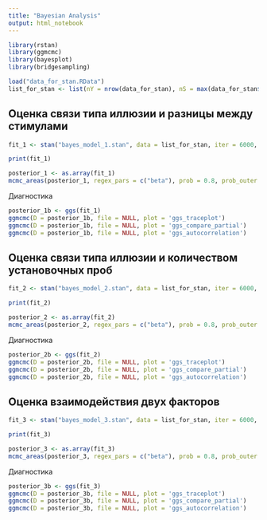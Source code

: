 ```yaml
---
title: "Bayesian Analysis"
output: html_notebook
---
```


```r
library(rstan)
library(ggmcmc)
library(bayesplot)
library(bridgesampling)
```

```r
load("data_for_stan.RData")
list_for_stan <- list(nY = nrow(data_for_stan), nS = max(data_for_stan$participant), Subj = data_for_stan$participant, size_diff = data_for_stan$size, num_of_trials = data_for_stan$number_of_fixational_trials, Y = data_for_stan$answer.keys)
```

## Оценка связи типа иллюзии и разницы между стимулами 

```r
fit_1 <- stan("bayes_model_1.stan", data = list_for_stan, iter = 6000, warmup = 2000)
```

```r
print(fit_1)
```

```r
posterior_1 <- as.array(fit_1)
mcmc_areas(posterior_1, regex_pars = c("beta"), prob = 0.8, prob_outer = 0.95, point_est = "mean")
```

Диагностика

```r
posterior_1b <- ggs(fit_1)
ggmcmc(D = posterior_1b, file = NULL, plot = 'ggs_traceplot') 
ggmcmc(D = posterior_1b, file = NULL, plot = 'ggs_compare_partial') 
ggmcmc(D = posterior_1b, file = NULL, plot = 'ggs_autocorrelation') 
```


## Оценка связи типа иллюзии и количеством установочных проб

```r
fit_2 <- stan("bayes_model_2.stan", data = list_for_stan, iter = 6000, warmup = 2000)
```


```r
print(fit_2)
```


```r
posterior_2 <- as.array(fit_2)
mcmc_areas(posterior_2, regex_pars = c("beta"), prob = 0.8, prob_outer = 0.95, point_est = "mean")
```

Диагностика

```r
posterior_2b <- ggs(fit_2)
ggmcmc(D = posterior_2b, file = NULL, plot = 'ggs_traceplot') 
ggmcmc(D = posterior_2b, file = NULL, plot = 'ggs_compare_partial') 
ggmcmc(D = posterior_2b, file = NULL, plot = 'ggs_autocorrelation') 
```

## Оценка взаимодействия двух факторов

```r
fit_3 <- stan("bayes_model_3.stan", data = list_for_stan, iter = 6000, warmup = 2000)
```

```r
print(fit_3)
```

```r
posterior_3 <- as.array(fit_3)
mcmc_areas(posterior_3, regex_pars = c("beta"), prob = 0.8, prob_outer = 0.95, point_est = "mean")
```

Диагностика

```r
posterior_3b <- ggs(fit_3)
ggmcmc(D = posterior_3b, file = NULL, plot = 'ggs_traceplot') 
ggmcmc(D = posterior_3b, file = NULL, plot = 'ggs_compare_partial') 
ggmcmc(D = posterior_3b, file = NULL, plot = 'ggs_autocorrelation') 
```
